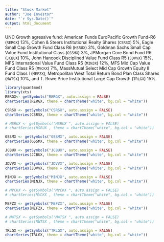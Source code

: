 ```yaml
---
title: "Stock Market"
author: "Joe Investor"
date: "`r Sys.Date()`"
output: html_document
---
```


UNC Growth agressive fund: American Funds EuroPacific Growth Fund-R6 (`RERGX`) 13%, Cohen & Steers Institutional Realty Shares (`CSRSX`) 5%, Eagle Small Cap Growth Fund Class R6 (`HSRUX`) 3%, Goldman Sachs Small Cap Value Fund Institutional Class (`GSSMX`) 3%, JPMorgan Core Bond Fund R6 (`JCBUX`) 10%, John Hancock Disciplined Value Fund Class R5 (`JDVVX`) 15%, MFS International Value Fund Class R5 (`MINJX`) 12%, MFS Mid Cap Value Fund Class R5 (`MVCKX`) 7%, MassMutual Select Mid Cap Growth Equity II Fund Class I (`MEFZX`), Metropolitan West Total Return Bond Plan Class Shares (`MWTSX`) 10%, and T. Rowe Price Institutional Large Cap Growth (`TRLGX`) 15%. 


```r
library(quantmod)
library(xts)
RERGX<- getSymbols("RERGX", auto.assign = FALSE)
chartSeries(RERGX, theme = chartTheme("white", bg.col = "white"))
```

```r
CSRSX <- getSymbols("CSRSX", auto.assign = FALSE)
chartSeries(CSRSX, theme = chartTheme("white", bg.col = "white"))
```

```r
# HSRUX <- getSymbols("HSRUX ", auto.assign = FALSE)
# chartSeries(HSRUX , theme = chartTheme("white", bg.col = "white"))
```

```r
GSSMX <- getSymbols("GSSMX", auto.assign = FALSE)
chartSeries(GSSMX, theme = chartTheme("white", bg.col = "white"))
```

```r
JCBUX <- getSymbols("JCBUX", auto.assign = FALSE)
chartSeries(JCBUX, theme = chartTheme("white", bg.col = "white"))
```

```r
JDVVX <- getSymbols("JDVVX", auto.assign = FALSE)
chartSeries(JDVVX, theme = chartTheme("white", bg.col = "white"))
```

```r
MINJX <- getSymbols("MINJX", auto.assign = FALSE)
chartSeries(MINJX, theme = chartTheme("white", bg.col = "white"))
```

```r
# MVCKX <- getSymbols("MVCKX ", auto.assign = FALSE)
# chartSeries(MVCKX , theme = chartTheme("white", bg.col = "white"))
```

```r
MEFZX <- getSymbols("MEFZX", auto.assign = FALSE)
chartSeries(MEFZX, theme = chartTheme("white", bg.col = "white"))
```

```r
# MWTSX <- getSymbols("MWTSX ", auto.assign = FALSE)
# chartSeries(MWTSX , theme = chartTheme("white", bg.col = "white"))
```

```r
TRLGX <- getSymbols("TRLGX", auto.assign = FALSE)
chartSeries(TRLGX, theme = chartTheme("white", bg.col = "white"))
```